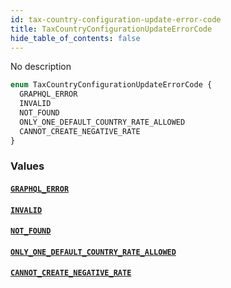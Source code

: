 ```yaml
---
id: tax-country-configuration-update-error-code
title: TaxCountryConfigurationUpdateErrorCode
hide_table_of_contents: false
---
```


No description

```graphql
enum TaxCountryConfigurationUpdateErrorCode {
  GRAPHQL_ERROR
  INVALID
  NOT_FOUND
  ONLY_ONE_DEFAULT_COUNTRY_RATE_ALLOWED
  CANNOT_CREATE_NEGATIVE_RATE
}
```

### Values

#### [`GRAPHQL_ERROR`](#)

#### [`INVALID`](#)

#### [`NOT_FOUND`](#)

#### [`ONLY_ONE_DEFAULT_COUNTRY_RATE_ALLOWED`](#)

#### [`CANNOT_CREATE_NEGATIVE_RATE`](#)
